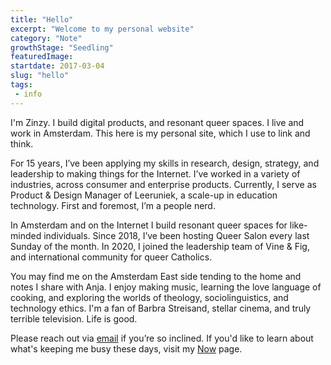 ```yaml
---
title: "Hello"
excerpt: "Welcome to my personal website"
category: "Note"
growthStage: "Seedling"
featuredImage: 
startdate: 2017-03-04
slug: "hello"
tags:
 - info
---
```

I'm Zinzy. I build digital products, and resonant queer spaces. I live and work in Amsterdam. This here is my personal site, which I use to link and think. 

For 15 years, I’ve been applying my skills in research, design, strategy, and leadership to making things for the Internet. I’ve worked in a variety of industries, across consumer and enterprise products. Currently, I serve as Product & Design Manager of Leeruniek, a scale-up in education technology. First and foremost, I’m a people nerd.

In Amsterdam and on the Internet I build resonant queer spaces for like-minded individuals. Since 2018, I’ve been hosting Queer Salon every last Sunday of the month. In 2020, I joined the leadership team of Vine & Fig, and international community for queer Catholics.

You may find me on the Amsterdam East side tending to the home and notes I share with Anja. I enjoy making music, learning the love language of cooking, and exploring the worlds of theology, sociolinguistics, and technology ethics. I'm a fan of Barbra Streisand, stellar cinema, and truly terrible television. Life is good.

Please reach out via <a href="mailto:zinzy@pm.me">email</a> if you’re so inclined. If you'd like to learn about what's keeping me busy these days, visit my [Now](/now) page.